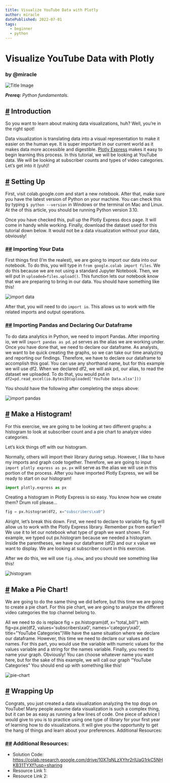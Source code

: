 ```yaml
---
title: Visualize YouTube Data with Plotly
author: miracle
datePublished: 2022-07-01
tags:
  - beginner
  - python
---
```


# Visualize YouTube Data with Plotly

### by @miracle

![Title Image](https://raw.githubusercontent.com/codedex-io/projects/main/projects/visualize-youtube-data-with-plotly/header.png)

_**Prereq:** Python fundamentals._

## [#](#-introduction) Introduction

So you want to learn about making data visualizations, huh? Well, you’re in the right spot!

Data visualization is translating data into a visual representation to make it easier on the human eye. It is super important in our current world as it makes data more accessible and digestible. [Plotly Express](https://plotly.com/python/plotly-express) makes it easy to begin learning this process. In this tutorial, we will be looking at YouTube data. We will be looking at subscriber counts and types of video categories. Let’s get into it (yuh)!

## [#](#-50-ideas) Setting Up

First, visit colab.google.com and start a new notebook. After that, make sure you have the latest version of Python on your machine. You can check this by typing `$ python --version` in Windows or the terminal on Mac and Linux. At the of this article, you should be running Python version 3.10.

Once you have checked this, pull up the Plotly Express docs page. It will come in handy while working. Finally, download the dataset used for this tutorial down below. It would not be a data visualization without your data, obviously!

### [##](##-level-1) Importing Your Data

First things first (I’m the realest), we are going to import our data into our notebook. To do this, you will type in `from google.colab import files`. We do this because we are not using a standard Jupyter Notebook. Then, we will put in `uploaded=files.upload()`. This function lets our notebook know that we are preparing to bring in our data. You should have something like this!

![import data](https://raw.githubusercontent.com/codedex-io/projects/main/projects/visualize-youtube-data-with-plotly/import-data.png)

After that, you will need to do `import io`. This allows us to work with file related imports and output operations.

### [##](##-level-2) Importing Pandas and Declaring Our Dataframe

To do data analytics in Python, we need to import Pandas. After importing io, we will `import pandas as pd`. `pd` serves as the alias we are working under. Once you have done that, we need to declare our dataframe. As analysts, we want to be quick creating the graphs, so we can take our time analyzing and reporting our findings. Therefore, we have to declare our dataframe to accomplish this goal. You can use any shorthand name, but for this example we will use df2. When we declared df2, we will ask pd, our alias, to read the dataset we uploaded. To do that, you would put in `df2=pd.read_excel(io.BytesIO(uploaded['YouTube Data.xlsx']))`

You should have the following after completing the steps above:

![import pandas](https://raw.githubusercontent.com/codedex-io/projects/main/projects/visualize-youtube-data-with-plotly/import-pandas.png)

## [#](#-50-ideas) Make a Histogram!

For this exercise, we are going to be looking at two different graphs: a histogram to look at subscriber count and a pie chart to analyze video categories.

Let’s kick things off with our histogram.

Normally, others will import their library during setup. However, I like to have my imports and graph code together. Therefore, we are going to input `import plotly express as px`. `px` will serve as the alias we will use in this portion of the process. After you have imported Plotly Express, we will be ready to start on our histogram!

```python
import plotly.express as px
```

Creating a histogram in Plotly Express is so easy. You know how we create them? Drum roll please…

```python
fig = px.histogram(df2, x="subscribers\xa0")
```

Alright, let’s break this down. First, we need to declare to variable fig. fig will allow us to work with the Plotly Express library. Remember px from earlier? We use it to let our notebook what type of graph we want shown. For example, we typed out px.histogram because we needed a histogram. Inside the parentheses, we have our dataframe (df2) and our x value we want to display. We are looking at subscriber count in this exercise.

After we do this, we will use `fig.show`, and you should see something like this!

![histogram](https://raw.githubusercontent.com/codedex-io/projects/main/projects/visualize-youtube-data-with-plotly/histogram.png)

## [#](#-50-ideas) Make a Pie Chart!

We are going to do the same thing we did before, but this time we are going to create a pie chart. For this pie chart, we are going to analyze the different video categories the top channel belong to.

All we need to do is replace fig = px.histogram(df, x="total_bill") with fig=px.pie(df2, values='subscribers\xa0', names='category\xa0', title="YouTube Categories")We have the same situation where we declare our dataframe. However, this time we need to declare our values and names. For this part, you would use the variable with numeric values for the values variable and a string for the names variable. Finally, you need to name your graph. Obviously! You can choose whatever name you want here, but for the sake of this example, we will call our graph “YouTube Categories” You should end up with something like this!

![pie-chart](https://raw.githubusercontent.com/codedex-io/projects/main/projects/visualize-youtube-data-with-plotly/pie-chart.png)

## [#](#-50-ideas) Wrapping Up

Congrats, you just created a data visualization analyzing the top dogs on YouTube! Many people assume data visualization is such a complex thing, but it can be as easy as running a few lines of code. One piece of advice I would give to you is to practice using one type of library for your first year of learning how to do visualizations. It will give you the opportunity to get the hang of things and learn about your preferences.
Additional Resources:

### [##](##-level-2) Additional Resources:

- Solution Code: https://colab.research.google.com/drive/10X7qNLzXYhr2rIUaG1rkC5NHKB31TYXf?usp=sharing
- Resource Link 1:
- Resource Link 2:
